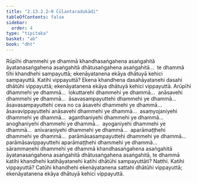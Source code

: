 ```yaml
---
title: "2.13.2.2–9 Cūḷantaradukādi"
tableOfContents: false
sidebar:
  order: 4
type: "tipitaka"
basket: "ab"
book: "dht"
---
```



<DynamicBreadcrumb />

<Division number="452" book="dht">

<Paragraph number="570" book="dht">
Rūpīhi dhammehi ye dhammā khandhasaṅgahena asaṅgahitā āyatanasaṅgahena asaṅgahitā dhātusaṅgahena asaṅgahitā…  te dhammā tīhi khandhehi sampayuttā; ekenāyatanena ekāya dhātuyā kehici sampayuttā. Katihi vippayuttā? Ekena khandhena dasahāyatanehi dasahi dhātūhi vippayuttā; ekenāyatanena ekāya dhātuyā kehici vippayuttā.
</Paragraph>

</Division>
<Division number="453" book="dht">

<Paragraph number="571" book="dht">
Arūpīhi dhammehi ye dhammā…  lokuttarehi dhammehi ye dhammā…  anāsavehi dhammehi ye dhammā…  āsavasampayuttehi dhammehi ye dhammā…  āsavasampayuttehi ceva no ca āsavehi dhammehi ye dhammā…  āsavavippayuttehi anāsavehi dhammehi ye dhammā…  asaṃyojaniyehi dhammehi ye dhammā…  aganthaniyehi dhammehi ye dhammā…  anoghaniyehi dhammehi ye dhammā…  ayoganiyehi dhammehi ye dhammā…  anīvaraṇiyehi dhammehi ye dhammā…  aparāmaṭṭhehi dhammehi ye dhammā…  parāmāsasampayuttehi dhammehi ye dhammā…  parāmāsavippayuttehi aparāmaṭṭhehi dhammehi ye dhammā…  sārammaṇehi dhammehi ye dhammā khandhasaṅgahena asaṅgahitā āyatanasaṅgahena asaṅgahitā dhātusaṅgahena asaṅgahitā, te dhammā katihi khandhehi katihāyatanehi katihi dhātūhi sampayuttāti? Natthi. Katihi vippayuttā? Catūhi khandhehi ekenāyatanena sattahi dhātūhi vippayuttā; ekenāyatanena ekāya dhātuyā kehici vippayuttā.
</Paragraph>
</Division>